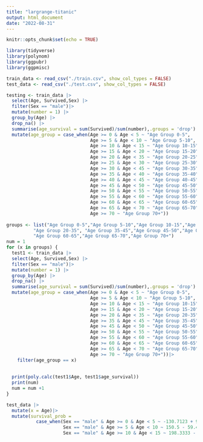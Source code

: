 ```yaml
---
title: "largrange-titanic"
output: html_document
date: "2022-08-31"
---
```


```r
knitr::opts_chunk$set(echo = TRUE)

library(tidyverse)
library(polynom)
library(ggpubr)
library(ggpmisc)
```


```r
train_data <- read_csv("./train.csv", show_col_types = FALSE)
test_data <- read_csv("./test.csv", show_col_types = FALSE)

```

```r
testing <- train_data |>
  select(Age, Survived,Sex) |>
  filter(Sex == "male")|>
  mutate(number = 1) |>
  group_by(Age) |>
  drop_na() |>
  summarise(age_survival = sum(Survived)/sum(number),.groups = 'drop') |>
  mutate(age_group = case_when(Age >= 0 & Age < 5 ~ "Age Group 0-5",
                               Age >= 5 & Age < 10 ~ "Age Group 5-10",
                               Age >= 10 & Age < 15 ~ "Age Group 10-15",
                               Age >= 15 & Age < 20 ~ "Age Group 15-20",
                               Age >= 20 & Age < 35 ~ "Age Group 20-25",
                               Age >= 25 & Age < 30 ~ "Age Group 25-30",
                               Age >= 30 & Age < 45 ~ "Age Group 30-35",
                               Age >= 35 & Age < 40 ~ "Age Group 35-40",
                               Age >= 40 & Age < 45 ~ "Age Group 40-45",
                               Age >= 45 & Age < 50 ~ "Age Group 45-50",
                               Age >= 50 & Age < 55 ~ "Age Group 50-55",
                               Age >= 55 & Age < 60 ~ "Age Group 55-60",
                               Age >= 60 & Age < 65 ~ "Age Group 60-65",
                               Age >= 65 & Age < 70 ~ "Age Group 65-70",
                               Age >= 70 ~ "Age Group 70+"))
  
groups <- list("Age Group 0-5","Age Group 5-10","Age Group 10-15","Age Group 15-20",
          "Age Group 20-35", "Age Group 35-45","Age Group 45-50","Age Group 50-55","Age Group 55-60",
          "Age Group 60-65","Age Group 65-70","Age Group 70+")
num = 1
for (x in groups) {
  test1 <- train_data |>
  select(Age, Survived,Sex) |>
  filter(Sex == "male")|>
  mutate(number = 1) |>
  group_by(Age) |>
  drop_na() |>
  summarise(age_survival = sum(Survived)/sum(number),.groups = 'drop') |>
  mutate(age_group = case_when(Age >= 0 & Age < 5 ~ "Age Group 0-5",
                               Age >= 5 & Age < 10 ~ "Age Group 5-10",
                               Age >= 10 & Age < 15 ~ "Age Group 10-15",
                               Age >= 15 & Age < 20 ~ "Age Group 15-20",
                               Age >= 20 & Age < 35 ~ "Age Group 20-35",
                               Age >= 35 & Age < 45 ~ "Age Group 35-45",
                               Age >= 45 & Age < 50 ~ "Age Group 45-50",
                               Age >= 50 & Age < 55 ~ "Age Group 50-55",
                               Age >= 55 & Age < 60 ~ "Age Group 55-60",
                               Age >= 60 & Age < 65 ~ "Age Group 60-65",
                               Age >= 65 & Age < 70 ~ "Age Group 65-70",
                               Age >= 70 ~ "Age Group 70+"))|>
    filter(age_group == x)
  
  
  print(poly.calc(test1$Age, test1$age_survival))
  print(num)
  num = num +1
}

```

```r
test_data |>
  mutate(x = Age)|>
  mutate(survival_prob = 
           case_when(Sex == "male" & Age >= 0 & Age < 5 ~ -130.7123 + 954.547*x - 2737.652*x^2 + 4008.237*x^3 - 3207.381*x^4 + 1389.788*x^5 - 301.6967*x^6 + 25.469*x^7 ,
                     Sex == "male" & Age >= 5 & Age < 10 ~ 150.5 - 59.41667*x + 7.75*x^2 - 0.3333333*x^3 ,
                     Sex == "male" & Age >= 10 & Age < 15 ~ 198.3333 - 53.44444*x + 4.75*x^2 - 0.1388889*x^3 ))
```

